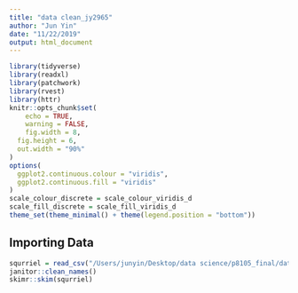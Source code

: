 ```yaml
---
title: "data clean_jy2965"
author: "Jun Yin"
date: "11/22/2019"
output: html_document
---
```


```r
library(tidyverse)
library(readxl)
library(patchwork)
library(rvest)
library(httr)
knitr::opts_chunk$set(
	echo = TRUE,
	warning = FALSE,
	fig.width = 8, 
  fig.height = 6,
  out.width = "90%"
)
options(
  ggplot2.continuous.colour = "viridis",
  ggplot2.continuous.fill = "viridis"
)
scale_colour_discrete = scale_colour_viridis_d
scale_fill_discrete = scale_fill_viridis_d
theme_set(theme_minimal() + theme(legend.position = "bottom"))

```



## Importing Data

```r

squrriel = read_csv("/Users/junyin/Desktop/data science/p8105_final/data/2018_Central_Park_Squirrel_Census_-_Squirrel_Data.csv") %>% 
janitor::clean_names()  
skimr::skim(squrriel)
```
